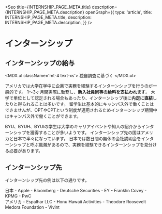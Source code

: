 
<Seo
  title={INTERNSHIP_PAGE_META.title}
  description={INTERNSHIP_PAGE_META.description}
  openGraph={{
    type: 'article',
    title: INTERNSHIP_PAGE_META.title,
    description: INTERNSHIP_PAGE_META.description,
  }}
/>


# インターンシップ


## インターンシップの給与

<div className='md:float-left w-full md:w-2/3 lg:w-1/2'>
  <div className='w-full h-72 md:h-80 lg:h-96'>
    <InternSalaryPieChart />
  </div>

  <MDX.ul className='mt-4 text-xs'>
    <Footnote>独自調査に基づく</Footnote>
  </MDX.ul>
</div>

アメリカでは大学在学中に企業で実務を経験するインターンシップを行うのが一般的です。
1～3ヶ月間実際に勤務し、**新入社員同等の給料を支払われます**。
大学で単位として認定される場合もあったり、インターンシップ後に**内定に直結**したりと得られることは多いです。
留学生は基本的にキャンパス外で働くことはできませんが、OPTやCPTという制度が適用されるためインターンシップ期間中はキャンパス外で働くことができます。

BYU、BYUH、BYUIの学生は大学のキャリアイベントや知人の紹介からインターンシップを獲得することが多いようです。
インターンシップ先の国はアメリカと日本で半々になっています。
日本では数日間の無休の会社説明会をインターンシップと呼ぶ風潮があるので、実務を経験できるインターンシップを見分ける必要があります。


## インターンシップ先

インターンシップ先の例は以下の通りです。

<UlCol>
  <section>
    <MDX.h3 id='日本' className='inline-block md:-mx-6 lg:-mx-12'>日本</MDX.h3>
    - Apple
    - Bloomberg
    - Deutsche Securities
    - EY
    - Franklin Covey
    - KPMG
    - PwC
  </section>

  <section>
    <MDX.h3 id='アメリカ' className='inline-block md:-mx-6 lg:-mx-12'>アメリカ</MDX.h3>
    - Espalhar LLC
    - Honu Hawaii Activities
    - Theodore Roosevelt Medora Foundation
    - Vivint
  </section>
</UlCol>
